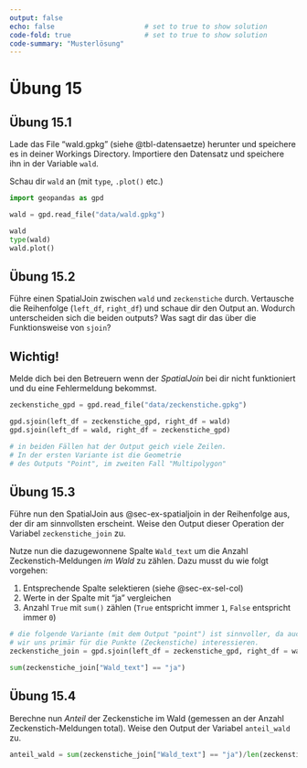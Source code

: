 ```yaml
---
output: false
echo: false                      # set to true to show solution
code-fold: true                  # set to true to show solution
code-summary: "Musterlösung"    
---
```


# Übung 15

## Übung 15.1 {#sec-ex-import-wald}

Lade das File "wald.gpkg" (siehe @tbl-datensaetze) herunter und speichere es in deiner Workings Directory. Importiere den Datensatz und speichere ihn in der Variable `wald`. 

Schau dir `wald` an (mit `type`, `.plot()` etc.)

```python

import geopandas as gpd 

wald = gpd.read_file("data/wald.gpkg")

wald
type(wald)
wald.plot()
```

## Übung 15.2 {#sec-ex-spatialjoin}

Führe einen SpatialJoin zwischen `wald` und `zeckenstiche` durch. Vertausche die Reihenfolge (`left_df`, `right_df`) und schaue dir den Output an. Wodurch unterscheiden sich die beiden outputs? Was sagt dir das über die Funktionsweise von `sjoin`?

:::{.callout-note}
## Wichtig!

Melde dich bei den Betreuern wenn der *SpatialJoin* bei dir nicht funktioniert und du eine Fehlermeldung bekommst.
:::

```python
zeckenstiche_gpd = gpd.read_file("data/zeckenstiche.gpkg")

gpd.sjoin(left_df = zeckenstiche_gpd, right_df = wald)
gpd.sjoin(left_df = wald, right_df = zeckenstiche_gpd) 

# in beiden Fällen hat der Output geich viele Zeilen. 
# In der ersten Variante ist die Geometrie
# des Outputs "Point", im zweiten Fall "Multipolygon"
```

## Übung 15.3 {#sec-ex-count}

Führe nun den SpatialJoin aus @sec-ex-spatialjoin in der Reihenfolge aus, der dir am sinnvollsten erscheint. Weise den Output dieser Operation der Variabel `zeckenstiche_join` zu.

Nutze nun die dazugewonnene Spalte `Wald_text` um die Anzahl Zeckenstich-Meldungen *im Wald* zu zählen. Dazu musst du wie folgt vorgehen: 

1. Entsprechende Spalte selektieren (siehe @sec-ex-sel-col)
2. Werte in der Spalte mit "ja" vergleichen
3. Anzahl `True` mit `sum()` zählen (`True` entspricht immer `1`, `False` entspricht immer `0`)

```python
# die folgende Variante (mit dem Output "point") ist sinnvoller, da auch
# wir uns primär für die Punkte (Zeckenstiche) interessieren.
zeckenstiche_join = gpd.sjoin(left_df = zeckenstiche_gpd, right_df = wald)

sum(zeckenstiche_join["Wald_text"] == "ja")
```

## Übung 15.4

Berechne nun *Anteil* der Zeckenstiche im Wald (gemessen an der Anzahl Zeckenstich-Meldungen total). Weise den Output der Variabel `anteil_wald` zu.

```python
anteil_wald = sum(zeckenstiche_join["Wald_text"] == "ja")/len(zeckenstiche_join["Wald_text"])
```
